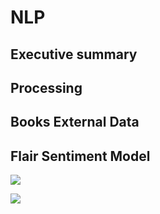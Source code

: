 # NLP


## Executive summary




## Processing




## Books External Data




## Flair Sentiment Model


![](img/nlp-plots/flair_engagements_barchart.png)



![](img/nlp-plots/flair_sentiments_barchart.png)


